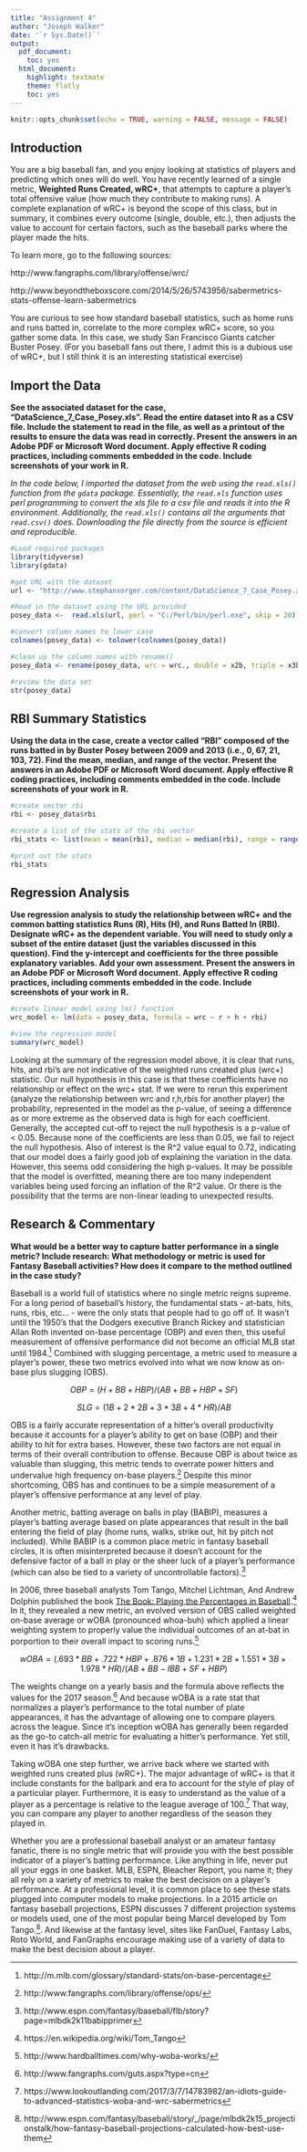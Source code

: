 ```yaml
---
title: "Assignment 4"
author: "Joseph Walker"
date: '`r Sys.Date()`'
output:
  pdf_document:
    toc: yes
  html_document:
    highlight: textmate
    theme: flatly
    toc: yes
---
```


```r
knitr::opts_chunk$set(echo = TRUE, warning = FALSE, message = FALSE)
```

## Introduction

You are a big baseball fan, and you enjoy looking at statistics of players and predicting which ones will do well. You have recently learned of a single metric, **Weighted Runs Created, wRC+**, that attempts to capture a player's total offensive value (how much they contribute to making runs). A complete explanation of wRC+ is beyond the scope of this class, but in summary, it combines every outcome (single, double, etc.), then adjusts the value to account for certain factors, such as the baseball parks where the player made the hits.

To learn more, go to the following sources:  

http://www.fangraphs.com/library/offense/wrc/

http://www.beyondtheboxscore.com/2014/5/26/5743956/sabermetrics-stats-offense-learn-sabermetrics  
  
You are curious to see how standard baseball statistics, such as home runs and runs batted in, correlate to the more complex wRC+ score, so you gather some data. In this case, we study San Francisco Giants catcher Buster Posey. (For you baseball fans out there, I admit this is a dubious use of wRC+, but I still think it is an interesting statistical exercise)

## Import the Data

**See the associated dataset for the case, "DataScience_7_Case_Posey.xls". Read the entire dataset into R as a CSV file. Include the statement to read in the file, as well as a printout of the results to ensure the data was read in correctly. Present the answers in an Adobe PDF or Microsoft Word document. Apply effective R coding practices, including comments embedded in the code. Include screenshots of your work in R.**

*In the code below, I imported the dataset from the web using the `read.xls()` function from the `gdata` package. Essentially, the `read.xls` function uses perl programming to convert the xls file to a csv file and reads it into the R environment. Additionally, the `read.xls()` contains all the arguments that `read.csv()` does. Downloading the file directly from the source is efficient and reproducible.*

```r
#Load required packages
library(tidyverse)
library(gdata)

#get URL with the dataset
url <- "http://www.stephansorger.com/content/DataScience_7_Case_Posey.xls"

#Read in the dataset using the URL provided
posey_data <-  read.xls(url, perl = "C:/Perl/bin/perl.exe", skip = 20)

#convert column names to lower case
colnames(posey_data) <- tolower(colnames(posey_data))

#clean up the column names with rename()
posey_data <- rename(posey_data, wrc = wrc., double = x2b, triple = x3b)

#review the data set
str(posey_data)
```


## RBI Summary Statistics

**Using the data in the case, create a vector called "RBI" composed of the runs batted in by Buster Posey between 2009 and 2013 (i.e., 0, 67, 21, 103, 72). Find the mean, median, and range of the vector. Present the answers in an Adobe PDF or Microsoft Word document. Apply effective R coding practices, including comments embedded in the code. Include screenshots of your work in R.**
 
```r
#create vector rbi
rbi <- posey_data$rbi

#create a list of the stats of the rbi vector
rbi_stats <- list(mean = mean(rbi), median = median(rbi), range = range(rbi))

#print out the stats
rbi_stats
```

## Regression Analysis

**Use regression analysis to study the relationship between wRC+ and the common batting statistics Runs (R), Hits (H), and Runs Batted In (RBI). Designate wRC+ as the dependent variable. You will need to study only a subset of the entire dataset (just the variables discussed in this question). Find the y-intercept and coefficients for the three possible explanatory variables. Add your own assessment. Present the answers in an Adobe PDF or Microsoft Word document. Apply effective R coding practices, including comments embedded in the code. Include screenshots of your work in R.** 
 
```r
#create linear model using lm() function
wrc_model <- lm(data = posey_data, formula = wrc ~ r + h + rbi)

#view the regression model
summary(wrc_model)

```

Looking at the summary of the regression model above, it is clear that runs, hits, and rbi's are not indicative of the weighted runs created plus (wrc+) statistic. Our null hypothesis in this case is that these coefficients have no relationship or effect on the wrc+ stat. If we were to rerun this experiment (analyze the relationship between wrc and r,h,rbis for another player) the probability, represented in the model as the p-value, of seeing a difference as or more extreme as the observed data is high for each coefficient. Generally, the accepted cut-off to reject the null hypothesis is a p-value of < 0.05. Because none of the coefficients are less than 0.05, we fail to reject the null hypothesis. Also of interest is the R^2 value equal to 0.72, indicating that our model does a fairly good job of explaining the variation in the data. However, this seems odd considering the high p-values. It may be possible that the model is overfitted, meaning there are too many independent variables being used forcing an inflation of the R^2 value. Or there is the possibility that the terms are non-linear leading to unexpected results. 

## Research & Commentary

**What would be a better way to capture batter performance in a single metric? Include research: What methodology or metric is used for Fantasy Baseball activities? How does it compare to the method outlined in the case study?**

Baseball is a world full of statistics where no single metric reigns supreme. For a long period of baseball's history, the fundamental stats - at-bats, hits, runs, rbis, etc... - were the only stats that people had to go off of. It wasn't until the 1950's that the Dodgers executive Branch Rickey and statistician Allan Roth invented on-base percentage (OBP) and even then, this useful  measurement of offensive performance did not become an official MLB stat until 1984.[^1] Combined with slugging percentage, a metric used to measure a player's power, these two metrics evolved into what we now know as on-base plus slugging (OBS). 

$$OBP = (H + BB + HBP) / (AB + BB + HBP + SF)$$

$$SLG = (1B + 2*2B + 3*3B + 4*HR) / AB$$

OBS is a fairly accurate representation of a hitter's overall productivity because it accounts for a player's ability to get on base (OBP) and their ability to hit for extra bases. However, these two factors are not equal in terms of their overall contribution to offense. Because OBP is about twice as valuable than slugging, this metric tends to overrate power hitters and undervalue high frequency on-base players.[^2] Despite this minor shortcoming, OBS has and continues to be a simple measurement of a player's offensive performance at any level of play.

Another metric, batting average on balls in play (BABIP), measures a player's batting average based on plate appearances that result in the ball entering the field of play (home runs, walks, strike out, hit by pitch not included). While BABIP is a common place metric in fantasy baseball circles, it is often misinterpreted because it doesn't account for the defensive factor of a ball in play or the sheer luck of a player's performance (which can also be tied to a variety of uncontrollable factors).[^3] 

In 2006, three baseball analysts Tom Tango, Mitchel Lichtman, And Andrew Dolphin published the book [The Book: Playing the Percentages in Baseball](https://www.amazon.com/Book-Playing-Percentages-Baseball/dp/1494260174).[^4] In it, they revealed a new metric, an evolved version of OBS called weighted on-base average or wOBA (pronounced whoa-buh) which applied a linear weighting system to properly value the individual outcomes of an at-bat in porportion to their overall impact to scoring runs.[^5]

$$wOBA = (.693*BB + .722*HBP + .876*1B + 1.231*2B + 1.551*3B + 1.978*HR) / (AB + BB - IBB + SF + HBP)$$

The weights change on a yearly basis and the formula above reflects the values for the 2017 season.[^6] And because wOBA is a rate stat that normalizes a player's performance to the total number of plate appearances, it has the advantage of allowing one to compare players across the league. Since it's inception wOBA has generally been regarded as the go-to catch-all metric for evaluating a hitter's performance. Yet still, even it has it's drawbacks.

Taking wOBA one step further, we arrive back where we started with weighted runs created plus (wRC+). The major advantage of wRC+ is that it include constants for the ballpark and era to account for the style of play of a particular player. Furthermore, it is easy to understand as the value of a player as a percentage is relative to the league average of 100.[^7] That way, you can compare any player to another regardless of the season they played in.

Whether you are a professional baseball analyst or an amateur fantasy fanatic, there is no single metric that will provide you with the best possible indicator of a player's batting performance. Like anything in life, never put all your eggs in one basket. MLB, ESPN, Bleacher Report, you name it; they all rely on a variety of metrics to make the best decision on a player's performance. At a professional level, it is common place to see these stats plugged into computer models to make projections. In a 2015 article on fantasy baseball projections, ESPN discusses 7 different projection systems or models used, one of the most popular being Marcel developed by Tom Tango.[^8]. And likewise at the fantasy level, sites like FanDuel, Fantasy Labs, Roto World, and FanGraphs encourage making use of a variety of data to make the best decision about a player. 

[^1]: http://m.mlb.com/glossary/standard-stats/on-base-percentage
[^2]: http://www.fangraphs.com/library/offense/ops/
[^3]: http://www.espn.com/fantasy/baseball/flb/story?page=mlbdk2k11babipprimer
[^4]: https://en.wikipedia.org/wiki/Tom_Tango
[^5]: http://www.hardballtimes.com/why-woba-works/
[^6]: http://www.fangraphs.com/guts.aspx?type=cn
[^7]: https://www.lookoutlanding.com/2017/3/7/14783982/an-idiots-guide-to-advanced-statistics-woba-and-wrc-sabermetrics
[^8]: http://www.espn.com/fantasy/baseball/story/_/page/mlbdk2k15_projectionstalk/how-fantasy-baseball-projections-calculated-how-best-use-them
